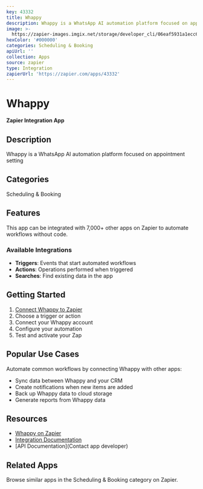 ```yaml
---
key: 43332
title: Whappy
description: Whappy is a WhatsApp AI automation platform focused on appointment setting
image: >-
  https://zapier-images.imgix.net/storage/developer_cli/06eaf5931a1ecc6e765cd09da05ed139_2.png?auto=format%2Ccompress&ixlib=python-3.0.0&q=50
hexColor: '#000000'
categories: Scheduling & Booking
apiUrl: ''
collection: Apps
source: zapier
type: Integration
zapierUrl: 'https://zapier.com/apps/43332'
---
```

# Whappy

**Zapier Integration App**

## Description

Whappy is a WhatsApp AI automation platform focused on appointment setting

## Categories

Scheduling & Booking

## Features

This app can be integrated with 7,000+ other apps on Zapier to automate workflows without code.

### Available Integrations

- **Triggers**: Events that start automated workflows
- **Actions**: Operations performed when triggered
- **Searches**: Find existing data in the app

## Getting Started

1. [Connect Whappy to Zapier](https://zapier.com/apps/43332)
2. Choose a trigger or action
3. Connect your Whappy account
4. Configure your automation
5. Test and activate your Zap

## Popular Use Cases

Automate common workflows by connecting Whappy with other apps:

- Sync data between Whappy and your CRM
- Create notifications when new items are added
- Back up Whappy data to cloud storage
- Generate reports from Whappy data

## Resources

- [Whappy on Zapier](https://zapier.com/apps/43332)
- [Integration Documentation](https://zapier.com/apps/43332/integrations)
- [API Documentation](Contact app developer)

## Related Apps

Browse similar apps in the Scheduling & Booking category on Zapier.
